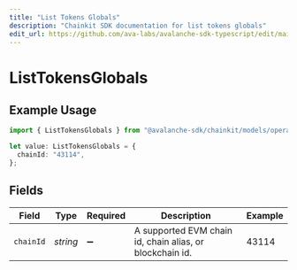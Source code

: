 ```yaml
---
title: "List Tokens Globals"
description: "Chainkit SDK documentation for list tokens globals"
edit_url: https://github.com/ava-labs/avalanche-sdk-typescript/edit/main/chainkit/docs/models/operations/listtokensglobals.md
---
```


# ListTokensGlobals

## Example Usage

```typescript
import { ListTokensGlobals } from "@avalanche-sdk/chainkit/models/operations";

let value: ListTokensGlobals = {
  chainId: "43114",
};
```

## Fields

| Field                                                    | Type                                                     | Required                                                 | Description                                              | Example                                                  |
| -------------------------------------------------------- | -------------------------------------------------------- | -------------------------------------------------------- | -------------------------------------------------------- | -------------------------------------------------------- |
| `chainId`                                                | *string*                                                 | :heavy_minus_sign:                                       | A supported EVM chain id, chain alias, or blockchain id. | 43114                                                    |